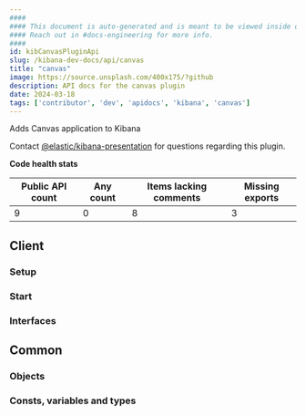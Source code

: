 ```yaml
---
####
#### This document is auto-generated and is meant to be viewed inside our experimental, new docs system.
#### Reach out in #docs-engineering for more info.
####
id: kibCanvasPluginApi
slug: /kibana-dev-docs/api/canvas
title: "canvas"
image: https://source.unsplash.com/400x175/?github
description: API docs for the canvas plugin
date: 2024-03-18
tags: ['contributor', 'dev', 'apidocs', 'kibana', 'canvas']
---
```


Adds Canvas application to Kibana

Contact [@elastic/kibana-presentation](https://github.com/orgs/elastic/teams/kibana-presentation) for questions regarding this plugin.

**Code health stats**

| Public API count  | Any count | Items lacking comments | Missing exports |
|-------------------|-----------|------------------------|-----------------|
| 9 | 0 | 8 | 3 |

## Client

### Setup
<DocDefinitionList data={[canvasObj.client.setup]}/>

### Start
<DocDefinitionList data={[canvasObj.client.start]}/>

### Interfaces
<DocDefinitionList data={canvasObj.client.interfaces}/>

## Common

### Objects
<DocDefinitionList data={canvasObj.common.objects}/>

### Consts, variables and types
<DocDefinitionList data={canvasObj.common.misc}/>

